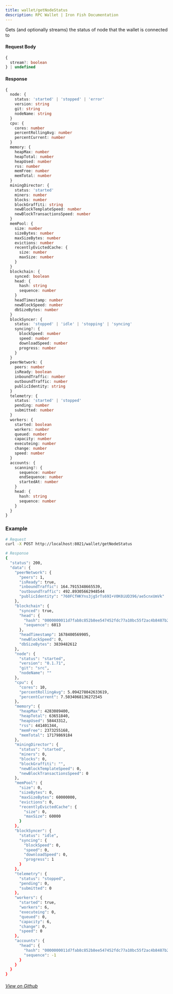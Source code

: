 ```yaml
---
title: wallet/getNodeStatus
description: RPC Wallet | Iron Fish Documentation
---
```


Gets (and optionally streams) the status of node that the wallet is connected to

#### Request Body

```ts
{
  stream?: boolean
} | undefined
```

#### Response

```ts
{
  node: {
    status: 'started' | 'stopped' | 'error'
    version: string
    git: string
    nodeName: string
  }
  cpu: {
    cores: number
    percentRollingAvg: number
    percentCurrent: number
  }
  memory: {
    heapMax: number
    heapTotal: number
    heapUsed: number
    rss: number
    memFree: number
    memTotal: number
  }
  miningDirector: {
    status: 'started'
    miners: number
    blocks: number
    blockGraffiti: string
    newBlockTemplateSpeed: number
    newBlockTransactionsSpeed: number
  }
  memPool: {
    size: number
    sizeBytes: number
    maxSizeBytes: number
    evictions: number
    recentlyEvictedCache: {
      size: number
      maxSize: number
    }
  }
  blockchain: {
    synced: boolean
    head: {
      hash: string
      sequence: number
    }
    headTimestamp: number
    newBlockSpeed: number
    dbSizeBytes: number
  }
  blockSyncer: {
    status: 'stopped' | 'idle' | 'stopping' | 'syncing'
    syncing?: {
      blockSpeed: number
      speed: number
      downloadSpeed: number
      progress: number
    }
  }
  peerNetwork: {
    peers: number
    isReady: boolean
    inboundTraffic: number
    outboundTraffic: number
    publicIdentity: string
  }
  telemetry: {
    status: 'started' | 'stopped'
    pending: number
    submitted: number
  }
  workers: {
    started: boolean
    workers: number
    queued: number
    capacity: number
    executeing: number
    change: number
    speed: number
  }
  accounts: {
    scanning?: {
      sequence: number
      endSequence: number
      startedAt: number
    }
    head: {
      hash: string
      sequence: number
    }
  }
}
```

### Example

```bash
# Request
curl -X POST http://localhost:8021/wallet/getNodeStatus

# Response
{
  "status": 200,
  "data": {
    "peerNetwork": {
      "peers": 1,
      "isReady": true,
      "inboundTraffic": 164.7915348665539,
      "outboundTraffic": 492.89305662948544
      "publicIdentity": "760FCfHKYns3jg5rTs69I+V0K0iUD396/ae5cnxUmVk"
    },
    "blockchain": {
      "synced": true,
      "head": {
        "hash": "0000000011d7fab8c852b8ee547452fdc77a10bc55f2ac4b8487b252005cb3a7",
        "sequence": 6013
      },
      "headTimestamp": 1678400569905,
      "newBlockSpeed": 0,
      "dbSizeBytes": 3839482612
    },
    "node": {
      "status": "started",
      "version": "0.1.71",
      "git": "src",
      "nodeName": ""
    },
    "cpu": {
      "cores": 10,
      "percentRollingAvg": 5.094278042633619,
      "percentCurrent": 7.5034068136272545
    },
    "memory": {
      "heapMax": 4283089400,
      "heapTotal": 63651840,
      "heapUsed": 58443312,
      "rss": 441401344,
      "memFree": 2373255168,
      "memTotal": 17179869184
    },
    "miningDirector": {
      "status": "started",
      "miners": 0,
      "blocks": 0,
      "blockGraffiti": "",
      "newBlockTemplateSpeed": 0,
      "newBlockTransactionsSpeed": 0
    },
    "memPool": {
      "size": 0,
      "sizeBytes": 0,
      "maxSizeBytes": 60000000,
      "evictions": 0,
      "recentlyEvictedCache": {
        "size": 0,
        "maxSize": 60000
      }
    },
    "blockSyncer": {
      "status": "idle",
      "syncing": {
        "blockSpeed": 0,
        "speed": 0,
        "downloadSpeed": 0,
        "progress": 1
      }
    },
    "telemetry": {
      "status": "stopped",
      "pending": 0,
      "submitted": 0
    },
    "workers": {
      "started": true,
      "workers": 6,
      "executeing": 0,
      "queued": 0,
      "capacity": 6,
      "change": 0,
      "speed": 0
    },
    "accounts": {
      "head": {
        "hash": "0000000011d7fab8c852b8ee547452fdc77a10bc55f2ac4b8487b252005cb3a7",
        "sequence": -1
      }
    }
  }
}
```


###### [View on Github](https://github.com/iron-fish/ironfish/blob/master/ironfish/src/rpc/routes/wallet/getNodeStatus.ts)
